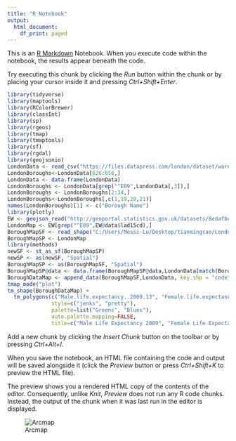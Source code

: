 ---
title: "R Notebook"
output:
  html_document:
    df_print: paged
---

This is an [R Markdown](http://rmarkdown.rstudio.com) Notebook. When you execute code within the notebook, the results appear beneath the code. 

Try executing this chunk by clicking the *Run* button within the chunk or by placing your cursor inside it and pressing *Ctrl+Shift+Enter*. 

```{r}
library(tidyverse)
library(maptools)
library(RColorBrewer)
library(classInt)
library(sp)
library(rgeos)
library(tmap)
library(tmaptools)
library(sf)
library(rgdal)
library(geojsonio)
LondonData <- read_csv("https://files.datapress.com/london/dataset/ward-profiles-and-atlas/2015-09-24T14:21:24/ward-profiles-excel-version.csv", na = "n/a")
LondonBoroughs<-LondonData[626:658,]
LondonData <- data.frame(LondonData)
LondonBoroughs <- LondonData[grep("^E09",LondonData[,3]),]
LondonBoroughs <- LondonBoroughs[2:34,]
LondonBoroughs<-LondonBoroughs[,c(1,19,20,21)]
names(LondonBoroughs)[1] <- c("Borough Name")
library(plotly)
EW <- geojson_read("http://geoportal.statistics.gov.uk/datasets/8edafbe3276d4b56aec60991cbddda50_2.geojson", what = "sp")
LondonMap <- EW[grep("^E09",EW@data$lad15cd),]
BoroughMapSF <- read_shape("C:/Users/Messi-Lu/Desktop/tianmingcao/LondonBorough/LondonBouroughs.shp", as.sf = TRUE)
BoroughMapSP <- LondonMap
library(methods)
newSF <- st_as_sf(BoroughMapSP)
newSP <- as(newSF, "Spatial")
BoroughMapSP <- as(BoroughMapSF, "Spatial")
BoroughMapSP@data <- data.frame(BoroughMapSP@data,LondonData[match(BoroughMapSP@data[,"code"],LondonData[,"New.code"]),])
BoroughDataMap <- append_data(BoroughMapSF,LondonData, key.shp = "code", key.data = "New.code", ignore.duplicates = TRUE)
tmap_mode("plot")
tm_shape(BoroughDataMap) +
  tm_polygons(c("Male.life.expectancy..2009.13", "Female.life.expectancy..2009.13"), 
              style=c("jenks", "pretty"),
              palette=list("Greens", "Blues"),
              auto.palette.mapping=FALSE,
              title=c("Male Life Expectancy 2009", "Female Life Expectancy 2009"))
```

Add a new chunk by clicking the *Insert Chunk* button on the toolbar or by pressing *Ctrl+Alt+I*.

When you save the notebook, an HTML file containing the code and output will be saved alongside it (click the *Preview* button or press *Ctrl+Shift+K* to preview the HTML file).

The preview shows you a rendered HTML copy of the contents of the editor. Consequently, unlike *Knit*, *Preview* does not run any R code chunks. Instead, the output of the chunk when it was last run in the editor is displayed.

![Arcmap](C:/Users/Messi-Lu/Desktop/tianmingcao/Tianming Cao.jpg)
